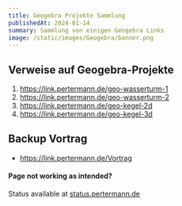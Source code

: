 ```yaml
---
title: Geogebra Projekte Sammlung
publishedAt: 2024-01-14
summary: Sammlung von einigen Geogebra Links
image: /static/images/Geogebra/banner.png
---
```


## Verweise auf Geogebra-Projekte

1. https://link.pertermann.de/geo-wasserturm-1
2. https://link.pertermann.de/geo-wasserturm-2
3. https://link.pertermann.de/geo-kegel-2d
4. https://link.pertermann.de/geo-kegel-3d

## Backup Vortrag

- https://link.pertermann.de/Vortrag


#### Page not working as intended?
Status available at [status.pertermann.de](https://status.pertermann.de)